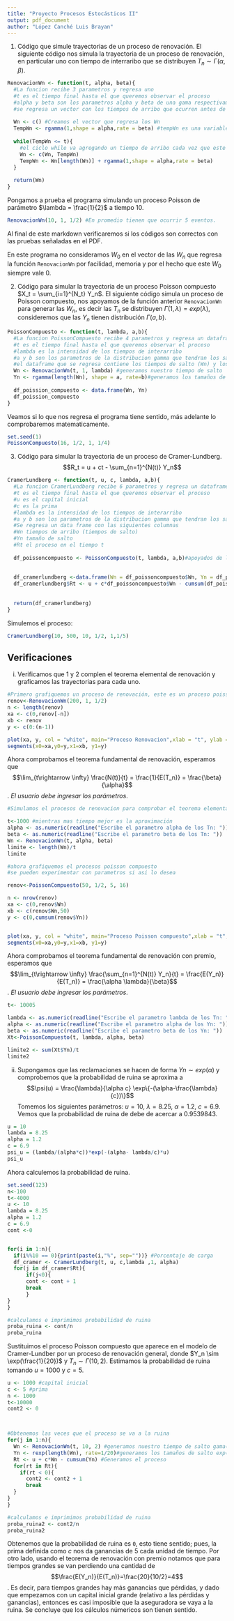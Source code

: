 ---
title: "Proyecto Procesos Estocásticos II"
output: pdf_document
author: "López Canché Luis Brayan"
---

1.  Código que simule trayectorias de un proceso de renovación. El siguiente código nos simula la trayectoria de un proceso de renovación, en particular uno con tiempo de interraribo que se distribuyen $T_n \sim \Gamma (\alpha, \beta)$.

```{r}
RenovacionWn <- function(t, alpha, beta){
  #La funcion recibe 3 parametros y regresa uno
  #t es el tiempo final hasta el que queremos observar el proceso
  #alpha y beta son los parametros alpha y beta de una gama respectivamente
  #se regresa un vector con los tiempos de arribo que ocurren antes de t (Wn)
  
  Wn <- c() #Creamos el vector que regresa los Wn
  TempWn <- rgamma(1,shape = alpha,rate = beta) #tempWn es una variable auxiliar que guarda el tiempo de arribo Wn que se va agregando a la lista siempre y cuando sea menor que t
  
  while(TempWn <= t){
    #el ciclo while va agregando un tiempo de arribo cada vez que este no supere al tiempo t, si lo hace no se agrega.
    Wn <- c(Wn, TempWn)
    TempWn <- Wn[length(Wn)] + rgamma(1,shape = alpha,rate = beta)
  }
  
  return(Wn)
}
```

Pongamos a prueba el programa simulando un proceso Poisson de parámetro $\lambda = \frac{1}{2}$ a tiempo 10.

```{r}
RenovacionWn(10, 1, 1/2) #En promedio tienen que ocurrir 5 eventos. 
```

Al final de este markdown verificaremos si los códigos son correctos con las pruebas señaladas en el PDF.

En este programa no consideramos $W_0$ en el vector de las $W_n$ que regresa la función `RenovacionWn` por facilidad, memoria y por el hecho que este $W_0$ siempre vale 0.

2.  Código para simular la trayectoria de un proceso Poisson compuesto $X_t = \sum_{i=1}^{N_t} Y_n$. El siguiente código simula un proceso de Poisson compuesto, nos apoyamos de la función anterior `RenovacionWn` para generar las $W_n$, es decir las $T_n$ se distribuyen $\Gamma(1, \lambda)=exp(\lambda)$, consideremos que las $Y_n$ tienen distribución $\Gamma(a,b)$.

```{r}
PoissonCompuesto <- function(t, lambda, a,b){
  #La funcion PoissonCompuesto recibe 4 parametros y regresa un dataframe con 2 columnas
  #t es el tiempo final hasta el que queremos observar el proceso
  #lambda es la intensidad de los tiempos de interarribo
  #a y b son los parametros de la distribucion gamma que tendran los saltos
  #el dataframe que se regresa contiene los tiempos de salto (Wn) y los tamaños de salto (Yn)
  Wn <- RenovacionWn(t, 1, lambda) #generamos nuestro tiempo de salto
  Yn <- rgamma(length(Wn), shape = a, rate=b)#generamos los tamaños de salto
  
  df_poission_compuesto <- data.frame(Wn, Yn)
  df_poission_compuesto
}
```

Veamos si lo que nos regresa el programa tiene sentido, más adelante lo comprobaremos matematicamente.

```{r}
set.seed(1)
PoissonCompuesto(16, 1/2, 1, 1/4)
```

3.  Código para simular la trayectoria de un proceso de Cramer-Lundberg. $$R_t = u + ct - \sum_{n=1}^{N(t)} Y_n$$

```{r}
CramerLundberg <- function(t, u, c, lambda, a,b){
  #La funcion CramerLundberg recibe 6 parametros y regresa un dataframe con 3 columnas
  #t es el tiempo final hasta el que queremos observar el proceso
  #u es el capital inicial
  #c es la prima
  #lambda es la intensidad de los tiempos de interarribo
  #a y b son los parametros de la distribucion gamma que tendran los saltos
  #Se regresa un data frame con las siguientes columnas
  #Wn tiempos de arribo (tiempos de salto)
  #Yn tamaño de salto
  #Rt el proceso en el tiempo t
  
  df_poissoncompuesto <- PoissonCompuesto(t, lambda, a,b)#apoyados de la funcion PoissionCompuesto generamos los Wn y Yn
  
  
  df_cramerlundberg <-data.frame(Wn = df_poissoncompuesto$Wn, Yn = df_poissoncompuesto$Yn)
  df_cramerlundberg$Rt <- u + c*df_poissoncompuesto$Wn - cumsum(df_poissoncompuesto$Yn)
  
  
  return(df_cramerlundberg)
}
```

Simulemos el proceso:

```{r}
CramerLundberg(10, 500, 10, 1/2, 1,1/5)
```

## Verificaciones

i.  Verificamos que 1 y 2 complen el teorema elemental de renovación y graficamos las trayectorias para cada uno.

```{r}
#Primero grafiquemos un proceso de renovación, este es un proceso poisson con intensidad 1/2
renov<-RenovacionWn(200, 1, 1/2)
n <- length(renov)
xa <- c(0,renov[-n])
xb <- renov
y <- c(0:(n-1))

plot(xa, y, col = "white", main="Proceso Renovacion",xlab = "t", ylab = "Xt") 
segments(x0=xa,y0=y,x1=xb, y1=y)

```

Ahora comprobamos el teorema fundamental de renovación, esperamos que $$\lim_{t\rightarrow \infty} \frac{N(t)}{t} = \frac{1}{E(T_n)} = \frac{\beta}{\alpha}$$. *El usuario debe ingresar los parámetros*.

```{r}
#Simulamos el procesos de renovacion para comprobar el teorema elemental de renovacion

t<-1000 #mientras mas tiempo mejor es la aproximación
alpha <- as.numeric(readline("Escribe el parametro alpha de los Tn: "))
beta <- as.numeric(readline("Escribe el parametro beta de los Tn: "))
Wn <- RenovacionWn(t, alpha, beta)
limite <- length(Wn)/t
limite
```

```{r}
#ahora grafiquemos el procesos poisson compuesto
#se pueden experimentar con parametros si asi lo desea

renov<-PoissonCompuesto(50, 1/2, 5, 16)

n <- nrow(renov)
xa <- c(0,renov$Wn)
xb <- c(renov$Wn,50)
y <- c(0,cumsum(renov$Yn))


plot(xa, y, col = "white", main="Proceso Poisson compuesto",xlab = "t", ylab = "Xt") 
segments(x0=xa,y0=y,x1=xb, y1=y)
```

Ahora comprobamos el teorema fundamental de renovación con premio, esperamos que $$\lim_{t\rightarrow \infty} \frac{\sum_{n=1}^{N(t)} Y_n}{t} = \frac{E(Y_n)}{E(T_n)} = \frac{\alpha \lambda}{\beta}$$. *El usuario debe ingresar los parámetros*.

```{r}
t<- 10005

lambda <- as.numeric(readline("Escribe el parametro lambda de los Tn: "))
alpha <- as.numeric(readline("Escribe el parametro alpha de los Yn: "))
beta <- as.numeric(readline("Escribe el parametro beta de los Yn: "))
Xt<-PoissonCompuesto(t, lambda, alpha, beta)

limite2 <- sum(Xt$Yn)/t
limite2
```

ii. Supongamos que las reclamaciones se hacen de forma $Yn \sim exp(\alpha)$ y comprobemos que la probabilidad de ruina se aproxima a $$\psi(u) = \frac{\lambda}{\alpha c} \exp\{-(\alpha-\frac{\lambda}{c})\}$$ Tomemos los siguientes parámetros: $u=10$, $\lambda = 8.25$, $\alpha = 1.2$, $c = 6.9$. Vemos que la probabilidad de ruina de debe de acercar a 0.9539843.

```{r}
u = 10
lambda = 8.25
alpha = 1.2
c = 6.9
psi_u = (lambda/(alpha*c))*exp(-(alpha- lambda/c)*u)
psi_u
```

Ahora calculemos la probabilidad de ruina.

```{r}
set.seed(123)
n<-100
t<-4000
u <- 10
lambda = 8.25
alpha = 1.2
c = 6.9
cont <-0


for(i in 1:n){
  if(i%%10 == 0){print(paste(i,"%", sep=""))} #Porcentaje de carga
  df_cramer <- CramerLundberg(t, u, c,lambda ,1, alpha)
  for(j in df_cramer$Rt){
      if(j<0){
      cont <- cont + 1
      break
      }
}
}
```

```{r}
#calculamos e imprimimos probabilidad de ruina
proba_ruina <- cont/n 
proba_ruina
```

Sustituimos el proceso Poisson compuesto que aparece en el modelo de Cramer-Lundber por un proceso de renovación general, donde $Y_n \sim \exp(\frac{1}{20})$ y $T_n \sim \Gamma (10,2)$. Estimamos la probabilidad de ruina tomando $u=1000$ y $c=5$.

```{r}

u <- 1000 #capital inicial
c <- 5 #prima
n <- 1000
t<-10000
cont2 <- 0



#Obtenemos las veces que el proceso se va a la ruina
for(j in 1:n){
  Wn <- RenovacionWn(t, 10, 2) #generamos nuestro tiempo de salto gama(10,2)
  Yn <- rexp(length(Wn), rate=1/20)#generamos los tamaños de salto exp(1/20)
  Rt <- u + c*Wn - cumsum(Yn) #Generamos el proceso
  for(rt in Rt){
    if(rt < 0){
      cont2 <- cont2 + 1
      break
  }
}
}

```

```{r}
#calculamos e imprimimos probabilidad de ruina
proba_ruina2 <- cont2/n
proba_ruina2
```

Obtenemos que la probabilidad de ruina es `0`, esto tiene sentido; pues, la prima definida como $c$ nos da ganancias de $5$ cada unidad de tiempo. Por otro lado, usando el teorema de renovación con premio notamos que para tiempos grandes se van perdiendo una cantidad de $$\frac{E(Y_n)}{E(T_n)}=\frac{20}{10/2}=4$$. Es decir, para tiempos grandes hay más ganancias que pérdidas, y dado que empezamos con un capital inicial grande (relativo a las pérdidas y ganancias), entonces es casi imposible que la aseguradora se vaya a la ruina. Se concluye que los cálculos númericos son tienen sentido.
